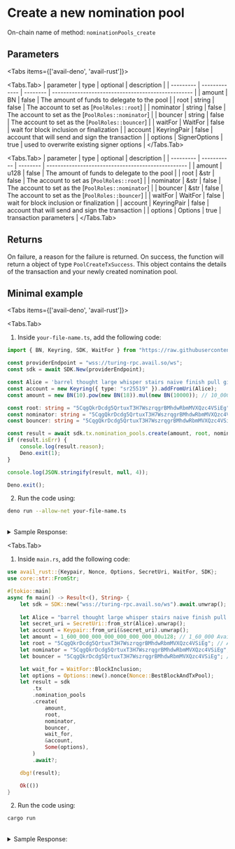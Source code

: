  
# Create a new nomination pool

On-chain name of method: `nominationPools_create`

## Parameters

<Tabs items={['avail-deno', 'avail-rust']}>

<Tabs.Tab>
| parameter | type          | optional | description                                        |
| --------- | ------------- | -------- | -------------------------------------------------- |
| amount    | BN            | false    | The amount of funds to delegate to the pool        |
| root      | string        | false    | The account to set as [`PoolRoles::root`]          |
| nominator | string        | false    | The account to set as the [`PoolRoles::nominator`] |
| bouncer   | string        | false    | The account to set as the [`PoolRoles::bouncer`]   |
| waitFor   | WaitFor       | false    | wait for block inclusion or finalization           |
| account   | KeyringPair   | false    | account that will send and sign the transaction    |
| options   | SignerOptions | true     | used to overwrite existing signer options          |
</Tabs.Tab>

<Tabs.Tab>
| parameter | type        | optional | description                                        |
| --------- | ----------- | -------- | -------------------------------------------------- |
| amount    | u128        | false    | The amount of funds to delegate to the pool        |
| root      | &str        | false    | The account to set as [`PoolRoles::root`]          |
| nominator | &str        | false    | The account to set as the [`PoolRoles::nominator`] |
| bouncer   | &str        | false    | The account to set as the [`PoolRoles::bouncer`]   |
| waitFor   | WaitFor     | false    | wait for block inclusion or finalization           |
| account   | KeyringPair | false    | account that will send and sign the transaction    |
| options   | Options     | true     | transaction parameters                             |
</Tabs.Tab>

</Tabs>

## Returns

On failure, a reason for the failure is returned. On success, the function will return a object of type `PoolCreateTxSuccess`.
This object contains the details of the transaction and your newly created nomination pool.

## Minimal example

<Tabs items={['avail-deno', 'avail-rust']}>

<Tabs.Tab>

1. Inside `your-file-name.ts`, add the following code:

```typescript filename="avail-deno"
import { BN, Keyring, SDK, WaitFor } from "https://raw.githubusercontent.com/availproject/avail/main/avail-deno/src/sdk.ts";

const providerEndpoint = "wss://turing-rpc.avail.so/ws";
const sdk = await SDK.New(providerEndpoint);

const Alice = 'barrel thought large whisper stairs naive finish pull ginger carpet mutual sight';
const account = new Keyring({ type: "sr25519" }).addFromUri(Alice);
const amount = new BN(10).pow(new BN(18)).mul(new BN(10000)); // 10_000 Avail

const root: string = "5CqgQkrDcdg5QrtuxT3H7WszrqgrBMhdwRbmMVXQzc4VSiEg"; // Alice
const nominator: string = "5CqgQkrDcdg5QrtuxT3H7WszrqgrBMhdwRbmMVXQzc4VSiEg"; // Alice
const bouncer: string = "5CqgQkrDcdg5QrtuxT3H7WszrqgrBMhdwRbmMVXQzc4VSiEg"; // Alice

const result = await sdk.tx.nomination_pools.create(amount, root, nominator, bouncer, WaitFor.BlockInclusion, account);
if (result.isErr) {
	console.log(result.reason);
	Deno.exit(1);
}

console.log(JSON.stringify(result, null, 4));

Deno.exit();
```

2. Run the code using:

```bash
deno run --allow-net your-file-name.ts
```

<br/>
<details className="border p-3 rounded-md bg-[#EFF6FF] border-[#] hover:!bg-[#EFF6FF]">
<summary>Sample Response:</summary>
```js
{
    "isErr": false,
	"event": {
        "depositor": "5GrwvaEF5zXb26Fz9rcQpDWS57CtERHpNehXCPcNoHGKutQY",
        "poolId": "1"
    },
    "event2": {
        "member": "5GrwvaEF5zXb26Fz9rcQpDWS57CtERHpNehXCPcNoHGKutQY",
        "poolId": "1",
        "bonded": "10000",
        "joined": "true"
    },
    "event": {
        "key": "0x4d79417765736f6d654b6579",
        "owner": "5GrwvaEF5zXb26Fz9rcQpDWS57CtERHpNehXCPcNoHGKutQY",
        "id": "10"
    },
    "events": [...],
    "txHash": "0x5ae9edbd2a2da96eeffc14cf9050d711082890fa6bfb8749ad2c4947565f3bd2",
    "txIndex": 1,
    "blockHash": "0x152338c1b0696d12664cf3d4c159af3d54beca151ba1ea8b00989a66dc8050b0",
    "blockNumber": 1
}
```
</details>
</Tabs.Tab>

<Tabs.Tab>

1. Inside `main.rs`, add the following code:

```rust filename="avail-rust"
use avail_rust::{Keypair, Nonce, Options, SecretUri, WaitFor, SDK};
use core::str::FromStr;

#[tokio::main]
async fn main() -> Result<(), String> {
	let sdk = SDK::new("wss://turing-rpc.avail.so/ws").await.unwrap();
 
	let Alice = "barrel thought large whisper stairs naive finish pull ginger carpet mutual sight";
	let secret_uri = SecretUri::from_str(Alice).unwrap();
	let account = Keypair::from_uri(&secret_uri).unwrap();
	let amount = 1_600_000_000_000_000_000_000_00u128; // 1_60_000 Avail tokens
	let root = "5CqgQkrDcdg5QrtuxT3H7WszrqgrBMhdwRbmMVXQzc4VSiEg"; // Alice
	let nominator = "5CqgQkrDcdg5QrtuxT3H7WszrqgrBMhdwRbmMVXQzc4VSiEg"; // Alice
	let bouncer = "5CqgQkrDcdg5QrtuxT3H7WszrqgrBMhdwRbmMVXQzc4VSiEg"; // Alice

	let wait_for = WaitFor::BlockInclusion;
	let options = Options::new().nonce(Nonce::BestBlockAndTxPool);
	let result = sdk
		.tx
		.nomination_pools
		.create(
			amount,
			root,
			nominator,
			bouncer,
			wait_for,
			&account,
			Some(options),
		)
		.await?;

	dbg!(result);

	Ok(())
}
```

2. Run the code using:

```bash
cargo run
```

<br/>
<details className="border p-3 rounded-md bg-[#EFF6FF] border-[#] hover:!bg-[#EFF6FF]">
<summary>Sample Response:</summary>
```rust
PoolCreateTxSuccess {
    event: Created {
        depositor: AccountId32(...),
        pool_id: 1,
    },
    event2: Bonded {
        member: AccountId32(...),
        pool_id: 1,
        bonded: 1000000000000000000000000,
        joined: true,
    },
    events: ExtrinsicEvents {
        ext_hash: 0xd68cd496c042b1de9484c03160dcaea0b66d939a7293d457b721e908542ce4dd,
        idx: 1,
        events: Events {
            event_bytes: [...],
            start_idx: 1,
            num_events: 19,
        },
    },
    tx_hash: 0xd68cd496c042b1de9484c03160dcaea0b66d939a7293d457b721e908542ce4dd,
    tx_index: 1,
    block_hash: 0x21119a080adf597abb22db237f8824a0dbd823feb6a809e2f2d9bb7872377e9d,
    block_number: 1,
}
```
</details>
</Tabs.Tab>

</Tabs>
